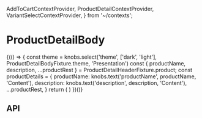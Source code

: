   AddToCartContextProvider,
  ProductDetailContextProvider,
  VariantSelectContextProvider,
} from '~/contexts';

<Meta
  title="Components/ProductDetailHeader/ProductDetailBody"
  component={ProductDetailBody}
/>

# ProductDetailBody

<Preview>
  <Story name="Base component">
    {(() => {
      const theme = knobs.select('theme', ['dark', 'light'], ProductDetailBodyFixture.theme, 'Presentation')
      const { productName, description, ...productRest } = ProductDetailHeaderFixture.product;
      const productDetails = {
        productName: knobs.text('productName', productName, 'Content'),
        description: knobs.text('description', description, 'Content'),
        ...productRest,
      }
      return (
        <ProductDetailContextProvider product={productDetails}>
          <AddToCartContextProvider onClick={mockAddToCartButtonOnClick}>
            <VariantSelectContextProvider variants={ProductDetailImageFixture.variantOptions}>
              <ProductDetailBody
                className={ProductDetailBodyFixture.className}
                copy={{
                  addToCart: AddToCartButtonFixture.copy,
                  ...ProductDetailBodyFixture.copy,
                }}
                theme={theme}
              />
            </VariantSelectContextProvider>
          </AddToCartContextProvider>
        </ProductDetailContextProvider>
      )
    })()}
  </Story>
</Preview>

## API

<Props of={ProductDetailBody} />
